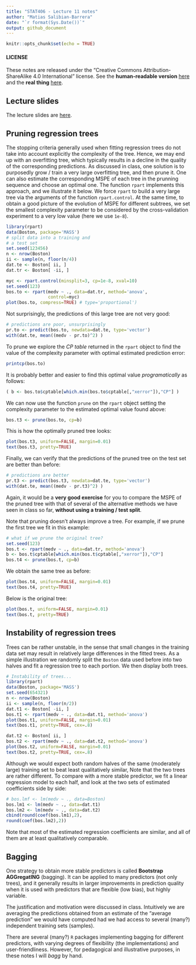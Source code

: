 ```yaml
---
title: "STAT406 - Lecture 11 notes"
author: "Matias Salibian-Barrera"
date: "`r format(Sys.Date())`"
output: github_document
---
```


```r
knitr::opts_chunk$set(echo = TRUE)
```

#### LICENSE
These notes are released under the 
"Creative Commons Attribution-ShareAlike 4.0 International" license. 
See the **human-readable version** [here](https://creativecommons.org/licenses/by-sa/4.0/)
and the **real thing** [here](https://creativecommons.org/licenses/by-sa/4.0/legalcode). 

## Lecture slides

The lecture slides are [here](STAT406-17-lecture-11.pdf).


## Pruning regression trees

The stopping criteria generally used when fitting regression trees do not
take into account explicitly the complexity of the tree. Hence, we 
may end up with an overfitting tree, which typically results in 
a decline in the quality of the corresponding predictions. As discussed
in class, one solution is to purposedly grow / train a very large overfitting
tree, and then prune it. One can also estimate the corresponding MSPE
of each tree in the prunning sequence and choose an optimal one. 
The function `rpart` implements this approach, and we illustrate it
below. We force `rpart` to build a very large tree via the arguments
of the function `rpart.control`. At the same time, to obtain a good
picture of the evolution of MSPE for different subtrees, we set the smallest 
complexity parameter to be considered by the cross-validation
experiment to a very low value (here we use `1e-8`).
```r
library(rpart)
data(Boston, package='MASS')
# split data into a training and
# a test set
set.seed(123456) 
n <- nrow(Boston)
ii <- sample(n, floor(n/4))
dat.te <- Boston[ ii, ]
dat.tr <- Boston[ -ii, ]

myc <- rpart.control(minsplit=3, cp=1e-8, xval=10)
set.seed(123)
bos.to <- rpart(medv ~ ., data=dat.tr, method='anova',
                control=myc)
plot(bos.to, compress=TRUE) # type='proportional')
```

Not surprisingly, the predictions of this large tree are 
not very good:
```r
# predictions are poor, unsurprisingly
pr.to <- predict(bos.to, newdata=dat.te, type='vector')
with(dat.te, mean((medv - pr.to)^2) )
```

To prune we explore the *CP table* returned in the
`rpart` object to find the value of the complexity
parameter with optimal estimated prediction error:  
```r
printcp(bos.to)
```
It is probably better and easier to find this 
optimal value *programatically* as follows: 
```r
( b <- bos.to$cptable[which.min(bos.to$cptable[,"xerror"]),"CP"] )
```

We can now use the function 
`prune` on the `rpart` object setting the complexity parameter
to the estimated optimal value found above:
```r
bos.t3 <- prune(bos.to, cp=b)
```
This is how the optimally pruned tree looks:

```r
plot(bos.t3, uniform=FALSE, margin=0.01)
text(bos.t3, pretty=TRUE)
```

Finally, we can verify that the predictions of the pruned 
tree on the test set are better than before:
```r
# predictions are better
pr.t3 <- predict(bos.t3, newdata=dat.te, type='vector')
with(dat.te, mean((medv - pr.t3)^2) )
```

Again, it would be a **very good exercise** for you to 
compare the MSPE of the pruned tree with that of several
of the alternative methods we have seen in class so far,
**without using a training / test split**. 

Note that pruning doesn't always improve a tree. For example, 
if we prune the first tree we fit in this example:
```r
# what if we prune the original tree?
set.seed(123)
bos.t <- rpart(medv ~ ., data=dat.tr, method='anova')
b <- bos.t$cptable[which.min(bos.t$cptable[,"xerror"]),"CP"]
bos.t4 <- prune(bos.t, cp=b)
```
We obtain the same tree as before:

```r
plot(bos.t4, uniform=FALSE, margin=0.01)
text(bos.t4, pretty=TRUE)
```

Below is the original tree:

```r
plot(bos.t, uniform=FALSE, margin=0.01)
text(bos.t, pretty=TRUE)
```


## Instability of regression trees 

Trees can be rather unstable, in the sense that small changes in the
training data set may result in relatively large differences in the
fitted trees. As a simple illustration we randomly split the 
`Boston` data used before into two halves and fit a regression
tree to each portion. We then display both trees.

```r
# Instability of trees...
library(rpart)
data(Boston, package='MASS')
set.seed(654321)
n <- nrow(Boston)
ii <- sample(n, floor(n/2))
dat.t1 <- Boston[ -ii, ]
bos.t1 <- rpart(medv ~ ., data=dat.t1, method='anova')
plot(bos.t1, uniform=FALSE, margin=0.01)
text(bos.t1, pretty=TRUE, cex=.8)
```

```r
dat.t2 <- Boston[ ii, ]
bos.t2 <- rpart(medv ~ ., data=dat.t2, method='anova')
plot(bos.t2, uniform=FALSE, margin=0.01)
text(bos.t2, pretty=TRUE, cex=.8)
```

Although we would expect both random halves of the same (moderately large) 
training set to beat least qualitatively similar, 
Note that the two trees are rather different. 
To compare with a more stable predictor, we fit a linear
regression model to each half, and look at the two sets of estimated
coefficients side by side:
```r
# bos.lmf <- lm(medv ~ ., data=Boston)
bos.lm1 <- lm(medv ~ ., data=dat.t1)
bos.lm2 <- lm(medv ~ ., data=dat.t2)
cbind(round(coef(bos.lm1),2),
round(coef(bos.lm2),2))
```
Note that most of the estimated regression coefficients are 
similar, and all of them are at least qualitatively comparable. 

## Bagging

One strategy to obtain more stable predictors is called
**Bootstrap AGGregatING** (bagging). It can be applied to
many predictors (not only trees), and it generally results
in larger improvements in prediction quality when it is used with predictors
that are flexible (low bias), but highly variable.

The justification and motivation were discussed in class. Intuitively
we are averaging the predictions obtained from an estimate of the 
"average prediction" we would have computed had we had access to 
several (many?) independent training sets (samples). 

There are several (many?) `R` packages implementing
bagging for different predictors, with varying degrees of 
flexibility (the implementations) and user-friendliness. 
However, for pedagogical and illustrative purposes, in these notes I will
*bagg* by hand.

<!-- ### Bagging by hand -->

<!-- Again, to simplify the discussion and presentation, in order to evaluate  -->
<!-- prediction quality I will split the  -->
<!-- data (`Boston`) into a training and a test set. We do this now: -->
<!-- ```{r bag1, fig.width=5, fig.height=5, message=FALSE, warning=FALSE} -->
<!-- set.seed(123456) -->
<!-- n <- nrow(Boston) -->
<!-- ii <- sample(n, floor(n/4)) -->
<!-- dat.te <- Boston[ ii, ] -->
<!-- dat.tr <- Boston[ -ii, ] -->
<!-- ``` -->
<!-- I will now train $N = 5$ trees and average their predictions.  -->
<!-- Note that, in order to illustrate the process more -->
<!-- clearly, I will compute and store the $N \times n_e$ -->
<!-- predictions, where $n_e$ denotes the number of observations in  -->
<!-- the test set. This is not the best (most efficient) way of implementing *bagging*, -->
<!-- but the main purpose here is to understand **what** we are doing. Also note that -->
<!-- an alternative (better in terms of reusability of the -->
<!-- ensamble, but maybe still not the most efficient option) would be -->
<!-- to store the $N$ trees directly. This would also allow for -->
<!-- more elegant and easy to read code. Once again, this approach  -->
<!-- will be sacrificed in the altar of clarity of presentation and  -->
<!-- pedagogy (but do try it yourself!) -->

<!-- First create an array where we will store all the predictions: -->
<!-- ```{r bag2, fig.width=5, fig.height=5, message=FALSE, warning=FALSE} -->
<!-- N <- 5 -->
<!-- myps <- array(NA, dim=c(nrow(dat.te), N)) -->
<!-- con <- rpart.control(minsplit=3, cp=1e-3, xval=1) -->
<!-- ``` -->
<!-- The last object (`con`) contains my options to train large -->
<!-- (potentially overfitting) trees.  -->
<!-- ```{r bag3, fig.width=5, fig.height=5, message=FALSE, warning=FALSE} -->
<!-- n.tr <- nrow(dat.tr) -->
<!-- set.seed(123456) -->
<!-- for(j in 1:N) { -->
<!--   ii <- sample(n.tr, replace=TRUE) -->
<!--   tmp <- rpart(medv ~ ., data=dat.tr[ii, ], method='anova', control=con) -->
<!--   myps[,j] <- predict(tmp, newdata=dat.te, type='vector') -->
<!-- } -->
<!-- pr.bagg <- rowMeans(myps) -->
<!-- with(dat.te, mean( (medv - pr.bagg)^2 ) ) -->
<!-- ``` -->
<!-- And compare with predictions from the pruned tree, and the -->
<!-- ones from other predictors discussed in the previous note: -->
<!-- ```{r bag4, fig.width=5, fig.height=5, message=FALSE, warning=FALSE} -->
<!-- myc <- rpart.control(minsplit=3, cp=1e-8, xval=10) -->
<!-- set.seed(123) -->
<!-- bos.to <- rpart(medv ~ ., data=dat.tr, method='anova', -->
<!--                 control=myc) -->
<!-- b <- bos.to$cptable[which.min(bos.to$cptable[,"xerror"]),"CP"] -->
<!-- bos.t3 <- prune(bos.to, cp=b) -->
<!-- pr.t3 <- predict(bos.t3, newdata=dat.te, type='vector') -->
<!-- with(dat.te, mean((medv - pr.t3)^2) ) -->
<!-- ``` -->

<!-- What if we *bagg* $N = 10$ trees?  -->
<!-- ```{r bag10, fig.width=5, fig.height=5, message=FALSE, warning=FALSE, echo=FALSE} -->
<!-- N <- 10 -->
<!-- myps <- array(NA, dim=c(nrow(dat.te), N)) -->
<!-- n.tr <- nrow(dat.tr) -->
<!-- set.seed(123456) -->
<!-- for(j in 1:N) { -->
<!--   ii <- sample(n.tr, replace=TRUE) -->
<!--   tmp <- rpart(medv ~ ., data=dat.tr[ii, ], method='anova', control=con) -->
<!--   myps[,j] <- predict(tmp, newdata=dat.te, type='vector') -->
<!-- } -->
<!-- pr.bagg <- rowMeans(myps) -->
<!-- with(dat.te, mean( (medv - pr.bagg)^2 ) ) -->
<!-- ``` -->
<!-- or $N = 100$ trees?  -->
<!-- ```{r bag100, fig.width=5, fig.height=5, message=FALSE, warning=FALSE, echo=FALSE} -->
<!-- N <- 100 -->
<!-- myps <- array(NA, dim=c(nrow(dat.te), N)) -->
<!-- n.tr <- nrow(dat.tr) -->
<!-- set.seed(123456) -->
<!-- for(j in 1:N) { -->
<!--   ii <- sample(n.tr, replace=TRUE) -->
<!--   tmp <- rpart(medv ~ ., data=dat.tr[ii, ], method='anova', control=con) -->
<!--   myps[,j] <- predict(tmp, newdata=dat.te, type='vector') -->
<!-- } -->
<!-- pr.bagg <- rowMeans(myps) -->
<!-- with(dat.te, mean( (medv - pr.bagg)^2 ) ) -->
<!-- ``` -->
<!-- or $N = 1000$ trees?  -->
<!-- ```{r bag1000, fig.width=5, fig.height=5, message=FALSE, warning=FALSE, echo=FALSE} -->
<!-- N <- 1000 -->
<!-- myps <- array(NA, dim=c(nrow(dat.te), N)) -->
<!-- n.tr <- nrow(dat.tr) -->
<!-- set.seed(123456) -->
<!-- for(j in 1:N) { -->
<!--   ii <- sample(n.tr, replace=TRUE) -->
<!--   tmp <- rpart(medv ~ ., data=dat.tr[ii, ], method='anova', control=con) -->
<!--   myps[,j] <- predict(tmp, newdata=dat.te, type='vector') -->
<!-- } -->
<!-- pr.bagg <- rowMeans(myps) -->
<!-- with(dat.te, mean( (medv - pr.bagg)^2 ) ) -->
<!-- ``` -->

<!-- Should we consider higher values of $N$? How about other -->
<!-- training / test splits? Should we use CV instead?  -->

<!-- Another split: -->
<!-- ```{r anothersplit, fig.width=5, fig.height=5, message=FALSE, warning=FALSE, echo=FALSE} -->
<!-- set.seed(123) -->
<!-- n <- nrow(Boston) -->
<!-- ii <- sample(n, floor(n/4)) -->
<!-- dat.te <- Boston[ ii, ] -->
<!-- dat.tr <- Boston[ -ii, ] -->
<!-- for(N in c(5, 10, 100, 1000)) { -->
<!-- myps <- array(NA, dim=c(nrow(dat.te), N)) -->
<!-- n.tr <- nrow(dat.tr) -->
<!-- set.seed(123456) -->
<!-- for(j in 1:N) { -->
<!--   ii <- sample(n.tr, replace=TRUE) -->
<!--   tmp <- rpart(medv ~ ., data=dat.tr[ii, ], method='anova', control=con) -->
<!--   myps[,j] <- predict(tmp, newdata=dat.te, type='vector') -->
<!-- } -->
<!-- pr.bagg <- rowMeans(myps) -->
<!-- print(c(N, with(dat.te, mean( (medv - pr.bagg)^2 ) ))) -->
<!-- } -->
<!-- ``` -->

<!-- Similar conclusion: increasing $N$ helps, but the improvement  -->
<!-- becomes smaller, while the computational cost keeps increasing.  -->

<!-- ### Bagging a regression spline -->

<!-- Bagging does not provide much of an advantage when applied to linear -->
<!-- predictors (can you explain why?) Nevertheless, let us try it on the `lidar` data,  -->
<!-- which, as we did before, we randomly split into a training and test set: -->
<!-- ```{r bagsplines, fig.width=5, fig.height=5, message=FALSE, warning=FALSE} -->
<!-- data(lidar, package='SemiPar') -->
<!-- set.seed(123456) -->
<!-- n <- nrow(lidar) -->
<!-- ii <- sample(n, floor(n/5)) -->
<!-- lid.te <- lidar[ ii, ] -->
<!-- lid.tr <- lidar[ -ii, ] -->
<!-- ``` -->
<!-- Now fit a cubic spline, and estimate the MSPE using the test set: -->
<!-- ```{r bagsplines2, fig.width=5, fig.height=5, message=FALSE, warning=FALSE} -->
<!-- library(splines) -->
<!-- a <- lm(logratio ~ bs(x=range, df=10, degree=3), data=lid.tr)  -->
<!-- oo <- order(lid.tr$range) -->
<!-- pr.of <- predict(a, newdata=lid.te) -->
<!-- mean( (lid.te$logratio - pr.of)^2 ) -->
<!-- ``` -->
<!-- We build an ensemble of 10 fits and estimate the corresponding -->
<!-- MSPE using the test set: -->
<!-- ```{r bagsplines3, fig.width=5, fig.height=5, message=FALSE, warning=FALSE} -->
<!-- N <- 10 # 5 500 1500 -->
<!-- myps <- matrix(NA, nrow(lid.te), N) -->
<!-- set.seed(123456) -->
<!-- n.tr <- nrow(lid.tr) -->
<!-- for(i in 1:N) { -->
<!--   ii <- sample(n.tr, replace=TRUE) -->
<!--   a.b <- lm(logratio ~ bs(x=range, df=10, degree=3), data=lid.tr[ii,])  -->
<!--   myps[,i] <- predict(a.b, newdata=lid.te) -->
<!-- } -->
<!-- pr.ba <- rowMeans(myps)# , na.rm=TRUE) -->
<!-- mean( (lid.te$logratio - pr.ba)^2 ) -->
<!-- ``` -->




<!-- Using smoothing splines? -->


<!-- ```{r bagsmooth, fig.width=5, fig.height=5, message=FALSE, warning=FALSE} -->
<!-- a <- smooth.spline(x = lid.tr$range, y = lid.tr$logratio, cv = TRUE, all.knots = TRUE) -->
<!-- pr.of <- predict(a, x=lid.te$range)$y -->
<!-- mean( (lid.te$logratio - pr.of)^2 ) -->
<!-- ``` -->
<!-- Using ensemble of 10: -->
<!-- ```{r bagsmooth2, fig.width=5, fig.height=5, message=FALSE, warning=FALSE, echo=FALSE} -->
<!-- N <- 10 # 5 500 1500 -->
<!-- myps <- matrix(NA, nrow(lid.te), N) -->
<!-- set.seed(123456) -->
<!-- n.tr <- nrow(lid.tr) -->
<!-- for(i in 1:N) { -->
<!--   ii <- sample(n.tr, replace=TRUE) -->
<!--   a.b <- smooth.spline(x = lid.tr$range[ii], y = lid.tr$logratio[ii], cv = TRUE, all.knots = TRUE) -->
<!--   myps[,i] <- predict(a.b, x=lid.te$range)$y -->
<!-- } -->
<!-- pr.ba <- rowMeans(myps)# , na.rm=TRUE) -->
<!-- mean( (lid.te$logratio - pr.ba)^2 ) -->
<!-- ``` -->



